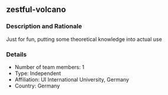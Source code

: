 ## zestful-volcano

### Description and Rationale
Just for fun, putting some theoretical knowledge into actual use

### Details

* Number of team members: 1
* Type: Independent
* Affiliation: UI International University, Germany
* Country: Germany

